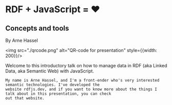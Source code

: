 # RDF + JavaScript = &#10084;

## Concepts and tools

By Arne Hassel

<img src="./qrcode.png" alt="QR-code for presentation" style={{width: 200}}/>

<aside className="notes">
    Welcome to this introductory talk on how to manage data in RDF (aka Linked Data, aka Semantic Web) with JavaScript.

    My name is Arne Hassel, and I'm a front-ender who's very interested semantic technologies. I've developed the
    website rdfjs.dev, and if you want to know more about the things I talk about in this presentation, you can check
    out that website.
</aside>